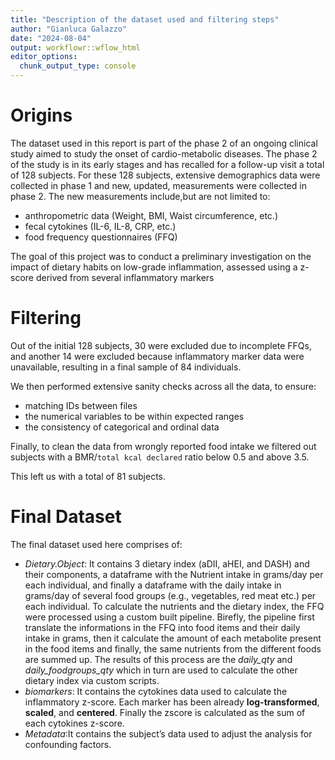 ```yaml
---
title: "Description of the dataset used and filtering steps"
author: "Gianluca Galazzo"
date: "2024-08-04"
output: workflowr::wflow_html
editor_options:
  chunk_output_type: console
---
```


# Origins

The dataset used in this report is part of the phase 2 of an ongoing clinical study aimed to study the onset of cardio-metabolic diseases.
The phase 2 of the study is in its early stages and has recalled for a follow-up visit a total of 128 subjects.
For these 128 subjects, extensive demographics data were collected in phase 1 and new, updated, measurements were collected in phase 2. 
The new measurements include,but are not limited to:

- anthropometric data (Weight, BMI, Waist circumference, etc.)
- fecal cytokines (IL-6, IL-8, CRP, etc.)
- food frequency questionnaires (FFQ)

The goal of this project was to conduct a preliminary investigation on the impact of dietary habits on low-grade inflammation, assessed using a z-score derived from several inflammatory markers

# Filtering

Out of the initial 128 subjects, 30 were excluded due to incomplete FFQs, and another 14 were excluded because inflammatory marker data were unavailable, resulting in a final sample of 84 individuals.

We then performed extensive sanity checks across all the data, to ensure:

- matching IDs between files
- the numerical variables to be within expected ranges
- the consistency of categorical and ordinal data

Finally, to clean the data from wrongly reported food intake we filtered out subjects with a BMR/`total kcal declared` ratio below 0.5 and above 3.5.

This left us with a total of 81 subjects.

# Final Dataset

The final dataset used here comprises of:

- *Dietary.Object*: It contains 3 dietary index (aDII, aHEI, and DASH) and their components, a dataframe with the Nutrient intake in grams/day per each individual, and finally a dataframe with the daily intake in grams/day of several food groups (e.g., vegetables, red meat etc.) per each individual.
To calculate the nutrients and the dietary index, the FFQ were processed using a custom built pipeline.
Birefly, the pipeline first translate the informations in the FFQ into food items and their daily intake in grams, then it calculate the amount of each metabolite present in the food items and finally, the same nutrients from the different foods are summed up. The results of this process are the *daily_qty* and *daily_foodgroups_qty* which in turn are used to calculate the other dietary index via custom scripts.
- *biomarkers*: It contains the cytokines data used to calculate the inflammatory z-score. Each marker has been already __log-transformed__, __scaled__, and __centered__. Finally the zscore is calculated as the sum of each cytokines z-score.
- _Metadata_:It contains the subject's data used to adjust the analysis for confounding factors. 
